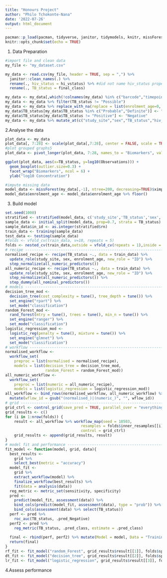 ```yaml
---
title: "Honours Project"
author: "Philo Tchokonte-Nana"
date: '2022-07-26'
output: html_document
---
```


```r
pacman::p_load(pacman, tidyverse, janitor, tidymodels, knitr, missForest, splitstackshape, naniar)
knitr::opts_chunk$set(echo = TRUE)
```

1. Data Preparation
```r
#import file and clean data
my_file <- "my_dataset.csv"

my_data <- read.csv(my_file, header = TRUE, sep = ",") %>% 
  janitor::clean_names(.) %>%
  rename(., hiv_status = hi_vstatus) %>% #did not name hiv_status properly
  rename(., TB_status = final_class)

my_data <- my_data[,which(!colnames(my_data) %in% c("barcode","timepoint_id"))]
my_data <- my_data %>% filter(TB_status != "Possible")
my_data <- my_data %>% replace_with_na(replace = list(enrolment_age=0, hiv_status=common_na_strings))
my_data$TB_status[my_data$TB_status %in% c("Probable","Definite")] <- "Positive"
my_data$TB_status[my_data$TB_status != "Positive"] <- "Negative"
my_data <- my_data %>% mutate_at(c("study_site","sex","TB_status","hiv_status"), as.factor)
```

2.Analyse the data
```r
plot_data <- my_data
plot_data[, 7:28] <- scale(plot_data[,7:28], center = FALSE, scale = TRUE)
#plot grouped graphs5
plot_data <- pivot_longer(plot_data, 7:28, names_to = "Biomarkers", values_to = "Observations")

ggplot(plot_data, aes(x=TB_status, y=log10(Observations))) +
  geom_boxplot(outlier.size=0.3) +
  facet_wrap("Biomarkers", ncol = 6) + 
  ylab("log10 Concentration")
```

```r
#impute missing data
model_data <- missForest(my_data[,-1], ntree=200, decreasing=TRUE)$ximp
model_data$enrolment_age <- model_data$enrolment_age %>% floor()
```

3. Build model
```r
set.seed(1000)
stratified <- stratified(model_data, c('study_site','TB_status','sex','hiv_status'), 0.7, keep.rownames=TRUE)
sample_data <- initial_split(model_data, prop=0.7, strata = TB_status)
sample_data$in_id <- as.integer(stratified$rn)
train_data <- training(sample_data) 
test_data <- testing(sample_data)
#folds <- vfold_cv(train_data, v=10, repeats = 5)
folds <- nested_cv(train_data,outside = vfold_cv(repeats = 1),inside = bootstraps(times = 5))
# recipe ------------------------------------------------------------------
normalised_recipe <- recipe(TB_status ~., data = train_data) %>% 
  update_role(study_site, sex, enrolment_age, new_role = "ID") %>%
  step_normalize(all_numeric_predictors())
all_numeric_recipe <- recipe(TB_status ~., data = train_data) %>% 
  update_role(study_site, sex, enrolment_age, new_role = "ID") %>%
  step_normalize(all_numeric_predictors()) %>%
  step_dummy(all_nominal_predictors())
# models ------------------------------------------------------------------
decision_tree_mod <- 
  decision_tree(cost_complexity = tune(), tree_depth = tune()) %>% 
  set_engine("rpart") %>% 
  set_mode("classification") 
random_Forest_mod <- 
  rand_forest(mtry = tune(), trees = tune(), min_n = tune()) %>% 
  set_engine("ranger") %>% 
  set_mode("classification")
logistic_regression_mod <- 
  logistic_reg(penalty = tune(), mixture = tune()) %>%
  set_engine("glmnet") %>%
  set_mode("classification")
# workflow ----------------------------------------------------------------
normalised_workflow <- 
  workflow_set(
    preproc = list(normalised = normalised_recipe),
    models = list(decision_tree = decision_tree_mod, 
                  random_Forest = random_Forest_mod)) 
all_numeric_workflow <- 
  workflow_set(
    preproc = list(numeric = all_numeric_recipe),
    models = list(logistic_regression = logistic_regression_mod)) 
all_workflow <- bind_rows(normalised_workflow, all_numeric_workflow) %>%
  mutate(wflow_id = gsub("(normalised_)|(numeric_)", "", wflow_id))
# grid --------------------------------------------------------------------
grid_ctrl <- control_grid(save_pred = TRUE, parallel_over = "everything",save_workflow = TRUE)
grid_results <- c()
for (i in 1:nrow(folds)) {
    result <- all_workflow %>% workflow_map(seed = 10503,
                                  resamples = folds$inner_resamples[[i]],
                                  control = grid_ctrl)
    grid_results <- append(grid_results, result)
}
# model fit and performance ------------------------------------------------
fit_model <- function(model, grid, data){
  best_results <- 
    grid %>% 
    select_best(metric = "accuracy")
  model_fit <- 
    grid %>% 
    extract_workflow(model) %>% 
    finalize_workflow(best_results) %>% 
    fit(data = analysis(data))
  reg_metric <- metric_set(sensitivity, specificity)
  pred <- 
    predict(model_fit, assessment(data)) %>%
    bind_cols(predict(model_fit, assessment(data), type = "prob")) %>%
    bind_cols(assessment(data) %>% select(TB_status)) 
  perf <- pred %>%
    roc_auc(TB_status, .pred_Negative)
  perf2 <- pred %>%
    reg_metric(TB_status, .pred_class, estimate = .pred_class) 
  
  final <- rbind(perf, perf2) %>% mutate(Model = model, Data = "Training")
  return(final)
}
rf_fit <- fit_model("random_Forest", grid_results$result[[1]], folds$splits[[1]])
dt_fit <- fit_model("decision_tree", grid_results$result[[2]], folds$splits[[2]])
lr_fit <- fit_model("logistic_regression", grid_results$result[[3]], folds$splits[[3]])
```

4.Assess performance
```r

```

